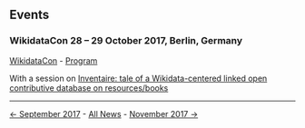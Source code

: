 <!-- LANG:EN, title="October 2017"-->

== Events ==

=== WikidataCon 28 – 29 October 2017, Berlin, Germany ===

[https://www.wikidata.org/wiki/Wikidata:WikidataCon_2017 WikidataCon] - [https://www.wikidata.org/wiki/Wikidata:WikidataCon_2017/Program Program]

With a session on [https://www.wikidata.org/wiki/Wikidata:WikidataCon_2017/Submissions/Inventaire:_tale_of_a_Wikidata-centered_linked_open_contributive_database_on_resources/books Inventaire: tale of a Wikidata-centered linked open contributive database on resources/books]

<hr>

[[September 2017|← September 2017]] - [[News|All News]] - [[November 2017|November 2017 →]]

